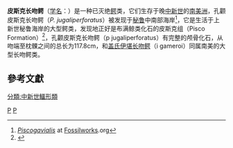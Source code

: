 {{multiple issues|
{{Request_translation|time=2013-06-10T05:17:43+00:00}}
{{copyedit|time=2013-06-10T05:17:43+00:00}}
{{expert|time=2013-06-10T05:17:43+00:00}}
}}
{{Automatic taxobox
| fossil_range = 晚[[中新世|中新世]]<br>~{{fossil range|7.246|5.332}}
| image = Piscogavialis 1.jpg
| image_upright = 1.15
| image_caption = 顱骨化石
| taxon = Piscogavialis
| authority = {{harvnb|Kraus|1998}}
| type_species = {{extinct}}'''''Piscogavialis jugaliperforatus'''''
| type_species_authority = {{harvnb|Kraus|1998}}
}}
'''皮斯克长吻鳄'''（[[学名|学名]]：{{lang|la|''Piscogavialis''}}）是一种已灭绝[[鳄|鳄]]类，它们生存于晚[[中新世|中新世]]的[[南美洲|南美洲]]，孔颧皮斯克长吻鳄（''P. jugaliperforatus''）被发现于[[秘鲁|秘鲁]]中南部海岸<ref name=FWPiscogavialis>[http://fossilworks.org/bridge.pl?action=taxonInfo&taxon_no=131825&is_real_user=1 ''Piscogavialis''] {{Wayback|url=http://fossilworks.org/bridge.pl?action=taxonInfo&taxon_no=131825&is_real_user=1 |date=20180612140339 }} at [[Fossilworks|Fossilworks]].org</ref>，它是生活于上新世秘鲁海岸的大型鳄类，发现地正好是布满鲸类化石的皮斯克组（Pisco Formation）<ref name=KRM98>{{cite journal |last=Kraus |first=R. M. |year=1998 |title=The cranium of ''Piscogavialis jugaliperforatus'' n.gen., n.sp. (Gavialidae, Crocodylia) from the Miocene of Peru |journal=Paläontologische Zeitschrift |volume=72 |issue=3 |pages=389–406 |doi=10.1007/bf02988368 |ref=harv}}</ref>，孔颧皮斯克长吻鳄（p jugaliperforatus）有完整的颅骨化石，从吻端至枕髁之间的总长为117.8cm，和[[盖氏伊堪长吻鳄|盖氏伊堪长吻鳄]]（i gameroi）同属南美的大型长吻鳄类。

==參考文獻==
{{Reflist}}

{{Portal|滅絕與瀕危物種}}
{{已滅絕鱷目|G.}}
{{Taxonbar|from=Q7198259}}

[[Category:中新世爬行動物|P]]
[[Category:鱷目|P]]
[[分類:中新世鱷形類|分類:中新世鱷形類]]